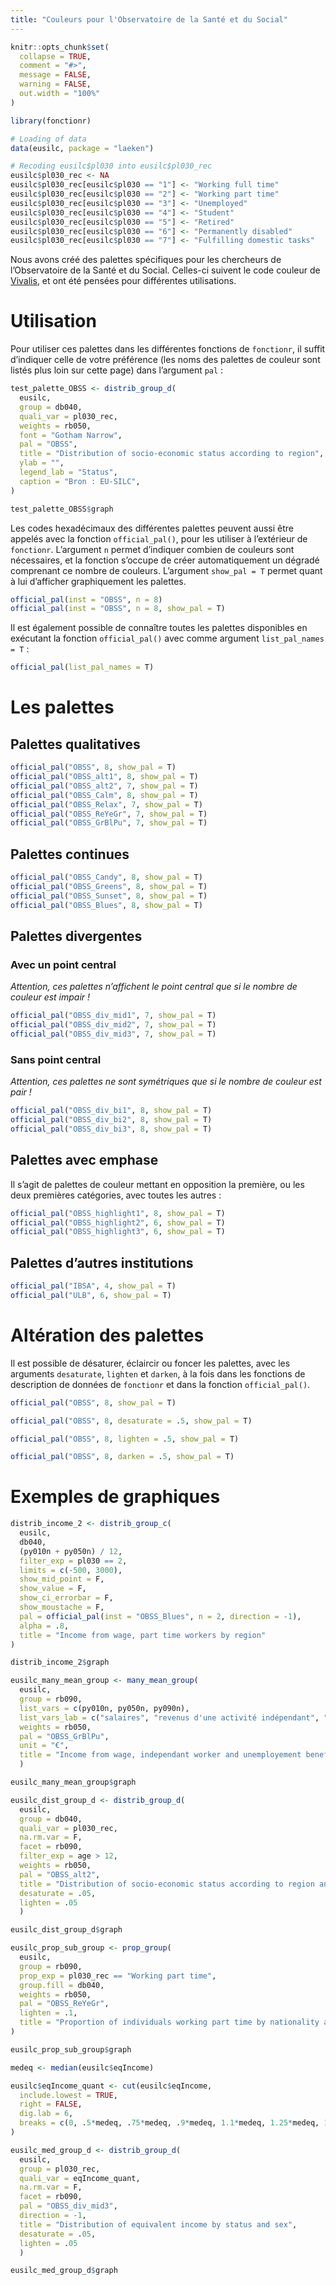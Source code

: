```yaml
---
title: "Couleurs pour l'Observatoire de la Santé et du Social"
---
```


```r
knitr::opts_chunk$set(
  collapse = TRUE,
  comment = "#>",
  message = FALSE,
  warning = FALSE,
  out.width = "100%"
)
```

```r
library(fonctionr)

# Loading of data
data(eusilc, package = "laeken")

# Recoding eusilc$pl030 into eusilc$pl030_rec
eusilc$pl030_rec <- NA
eusilc$pl030_rec[eusilc$pl030 == "1"] <- "Working full time"
eusilc$pl030_rec[eusilc$pl030 == "2"] <- "Working part time"
eusilc$pl030_rec[eusilc$pl030 == "3"] <- "Unemployed"
eusilc$pl030_rec[eusilc$pl030 == "4"] <- "Student"
eusilc$pl030_rec[eusilc$pl030 == "5"] <- "Retired"
eusilc$pl030_rec[eusilc$pl030 == "6"] <- "Permanently disabled"
eusilc$pl030_rec[eusilc$pl030 == "7"] <- "Fulfilling domestic tasks"
```

Nous avons créé des palettes spécifiques pour les chercheurs de l'Observatoire de la Santé et du Social. Celles-ci suivent le code couleur de [Vivalis](https://www.vivalis.brussels), et ont été pensées pour différentes utilisations.

# Utilisation

Pour utiliser ces palettes dans les différentes fonctions de `fonctionr`, il suffit d'indiquer celle de votre préférence (les noms des palettes de couleur sont listés plus loin sur cette page) dans l'argument `pal` :

```r
test_palette_OBSS <- distrib_group_d(
  eusilc,
  group = db040,
  quali_var = pl030_rec,
  weights = rb050,
  font = "Gotham Narrow",
  pal = "OBSS",
  title = "Distribution of socio-economic status according to region",
  ylab = "",
  legend_lab = "Status",
  caption = "Bron : EU-SILC",
)
```

```r
test_palette_OBSS$graph
```

Les codes hexadécimaux des différentes palettes peuvent aussi être appelés avec la fonction `official_pal()`, pour les utiliser à l'extérieur de `fonctionr`. L'argument `n` permet d'indiquer combien de couleurs sont nécessaires, et la fonction s'occupe de créer automatiquement un dégradé comprenant ce nombre de couleurs. L'argument `show_pal = T` permet quant à lui d'afficher graphiquement les palettes.

```r
official_pal(inst = "OBSS", n = 8)
official_pal(inst = "OBSS", n = 8, show_pal = T)
```

Il est également possible de connaître toutes les palettes disponibles en exécutant la fonction `official_pal()` avec comme argument `list_pal_names = T` :

```r
official_pal(list_pal_names = T)
```

# Les palettes

## Palettes qualitatives

```r
official_pal("OBSS", 8, show_pal = T)
official_pal("OBSS_alt1", 8, show_pal = T)
official_pal("OBSS_alt2", 7, show_pal = T)
official_pal("OBSS_Calm", 8, show_pal = T)
official_pal("OBSS_Relax", 7, show_pal = T)
official_pal("OBSS_ReYeGr", 7, show_pal = T)
official_pal("OBSS_GrBlPu", 7, show_pal = T)
```

## Palettes continues

```r
official_pal("OBSS_Candy", 8, show_pal = T)
official_pal("OBSS_Greens", 8, show_pal = T)
official_pal("OBSS_Sunset", 8, show_pal = T)
official_pal("OBSS_Blues", 8, show_pal = T)
```

## Palettes divergentes

### Avec un point central

*Attention, ces palettes n'affichent le point central que si le nombre de couleur est impair !*

```r
official_pal("OBSS_div_mid1", 7, show_pal = T)
official_pal("OBSS_div_mid2", 7, show_pal = T)
official_pal("OBSS_div_mid3", 7, show_pal = T)
```

### Sans point central

*Attention, ces palettes ne sont symétriques que si le nombre de couleur est pair !*

```r
official_pal("OBSS_div_bi1", 8, show_pal = T)
official_pal("OBSS_div_bi2", 8, show_pal = T)
official_pal("OBSS_div_bi3", 8, show_pal = T)
```

## Palettes avec emphase

Il s'agit de palettes de couleur mettant en opposition la première, ou les deux premières catégories, avec toutes les autres :

```r
official_pal("OBSS_highlight1", 8, show_pal = T)
official_pal("OBSS_highlight2", 6, show_pal = T)
official_pal("OBSS_highlight3", 6, show_pal = T)
```

## Palettes d'autres institutions

```r
official_pal("IBSA", 4, show_pal = T)
official_pal("ULB", 6, show_pal = T)
```

# Altération des palettes

Il est possible de désaturer, éclaircir ou foncer les palettes, avec les arguments `desaturate`, `lighten` et `darken`, à la fois dans les fonctions de description de données de `fonctionr` et dans la fonction `official_pal()`.

```r
official_pal("OBSS", 8, show_pal = T)
```

```r
official_pal("OBSS", 8, desaturate = .5, show_pal = T)
```

```r
official_pal("OBSS", 8, lighten = .5, show_pal = T)
```

```r
official_pal("OBSS", 8, darken = .5, show_pal = T)
```

# Exemples de graphiques

```r
distrib_income_2 <- distrib_group_c(
  eusilc,
  db040,
  (py010n + py050n) / 12,
  filter_exp = pl030 == 2,
  limits = c(-500, 3000),
  show_mid_point = F,
  show_value = F,
  show_ci_errorbar = F,
  show_moustache = F,
  pal = official_pal(inst = "OBSS_Blues", n = 2, direction = -1),
  alpha = .8,
  title = "Income from wage, part time workers by region"
)

distrib_income_2$graph
```

```r
eusilc_many_mean_group <- many_mean_group(
  eusilc,
  group = rb090,
  list_vars = c(py010n, py050n, py090n),
  list_vars_lab = c("salaires", "revenus d'une activité indépendant", "allocation de chômage"),
  weights = rb050,
  pal = "OBSS_GrBlPu",
  unit = "€",
  title = "Income from wage, independant worker and unemployement benefits by sex"
  )

eusilc_many_mean_group$graph
```

```r
eusilc_dist_group_d <- distrib_group_d(
  eusilc,
  group = db040,
  quali_var = pl030_rec,
  na.rm.var = F,
  facet = rb090,
  filter_exp = age > 12,
  weights = rb050,
  pal = "OBSS_alt2",
  title = "Distribution of socio-economic status according to region and gender",
  desaturate = .05,
  lighten = .05
  )

eusilc_dist_group_d$graph
```

```r
eusilc_prop_sub_group <- prop_group(
  eusilc,
  group = rb090,
  prop_exp = pl030_rec == "Working part time",
  group.fill = db040,
  weights = rb050,
  pal = "OBSS_ReYeGr",
  lighten = .1,
  title = "Proportion of individuals working part time by nationality and sex"
)

eusilc_prop_sub_group$graph
```

```r
medeq <- median(eusilc$eqIncome)

eusilc$eqIncome_quant <- cut(eusilc$eqIncome,
  include.lowest = TRUE,
  right = FALSE,
  dig.lab = 6,
  breaks = c(0, .5*medeq, .75*medeq, .9*medeq, 1.1*medeq, 1.25*medeq, 1.5*medeq, max(eusilc$eqIncome))
)

eusilc_med_group_d <- distrib_group_d(
  eusilc,
  group = pl030_rec,
  quali_var = eqIncome_quant,
  na.rm.var = F,
  facet = rb090,
  pal = "OBSS_div_mid3",
  direction = -1,
  title = "Distribution of equivalent income by status and sex",
  desaturate = .05,
  lighten = .05
  )

eusilc_med_group_d$graph
```
